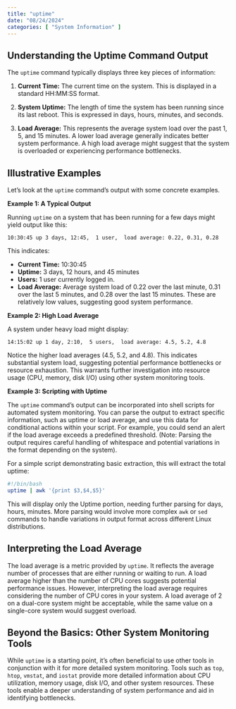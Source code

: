 ```yaml
---
title: "uptime"
date: "08/24/2024"
categories: [ "System Information" ]
---
```

## Understanding the Uptime Command Output

The `uptime` command typically displays three key pieces of information:

1. **Current Time:**  The current time on the system. This is displayed in a standard HH:MM:SS format.

2. **System Uptime:**  The length of time the system has been running since its last reboot.  This is expressed in days, hours, minutes, and seconds.

3. **Load Average:**  This represents the average system load over the past 1, 5, and 15 minutes.  A lower load average generally indicates better system performance.  A high load average might suggest that the system is overloaded or experiencing performance bottlenecks.


##  Illustrative Examples

Let's look at the `uptime` command's output with some concrete examples.

**Example 1: A Typical Output**

Running `uptime` on a system that has been running for a few days might yield output like this:

```
10:30:45 up 3 days, 12:45,  1 user,  load average: 0.22, 0.31, 0.28
```

This indicates:

* **Current Time:** 10:30:45
* **Uptime:** 3 days, 12 hours, and 45 minutes
* **Users:** 1 user currently logged in.
* **Load Average:**  Average system load of 0.22 over the last minute, 0.31 over the last 5 minutes, and 0.28 over the last 15 minutes.  These are relatively low values, suggesting good system performance.

**Example 2: High Load Average**

A system under heavy load might display:

```
14:15:02 up 1 day, 2:10,  5 users,  load average: 4.5, 5.2, 4.8
```

Notice the higher load averages (4.5, 5.2, and 4.8). This indicates substantial system load, suggesting potential performance bottlenecks or resource exhaustion. This warrants further investigation into resource usage (CPU, memory, disk I/O) using other system monitoring tools.

**Example 3:  Scripting with Uptime**

The `uptime` command's output can be incorporated into shell scripts for automated system monitoring. You can parse the output to extract specific information, such as uptime or load average, and use this data for conditional actions within your script.  For example, you could send an alert if the load average exceeds a predefined threshold.  (Note: Parsing the output requires careful handling of whitespace and potential variations in the format depending on the system).

For a simple script demonstrating basic extraction, this will extract the total uptime:

```bash
#!/bin/bash
uptime | awk '{print $3,$4,$5}'
```

This will display only the Uptime portion, needing further parsing for days, hours, minutes. More parsing would involve more complex `awk` or `sed` commands to handle variations in output format across different Linux distributions.


##  Interpreting the Load Average

The load average is a metric provided by `uptime`. It reflects the average number of processes that are either running or waiting to run. A load average higher than the number of CPU cores suggests potential performance issues. However, interpreting the load average requires considering the number of CPU cores in your system. A load average of 2 on a dual-core system might be acceptable, while the same value on a single-core system would suggest overload.


## Beyond the Basics:  Other System Monitoring Tools

While `uptime` is a starting point, it's often beneficial to use other tools in conjunction with it for more detailed system monitoring. Tools such as `top`, `htop`, `vmstat`, and `iostat` provide more detailed information about CPU utilization, memory usage, disk I/O, and other system resources.  These tools enable a deeper understanding of system performance and aid in identifying bottlenecks.

